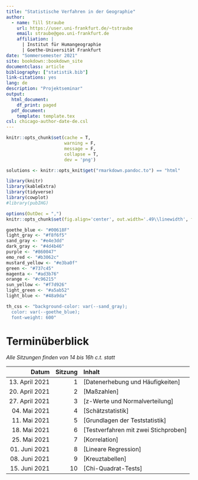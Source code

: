 ```yaml
---
title: "Statistische Verfahren in der Geographie"
author:
  - name: Till Straube
    url: https://user.uni-frankfurt.de/~tstraube
    email: straube@geo.uni-frankfurt.de
    affiliation: |
      | Institut für Humangeographie
      | Goethe-Universität Frankfurt
date: "Sommersemester 2021"
site: bookdown::bookdown_site
documentclass: article
bibliography: ["statistik.bib"]
link-citations: yes
lang: de
description: "Projektseminar"
output:
  html_document:
    df_print: paged
  pdf_document:
    template: template.tex
csl: chicago-author-date-de.csl
---
```


```r
knitr::opts_chunk$set(cache = T,
                      warning = F,
                      message = F,
                      collapse = T,
                      dev = 'png')

solutions <- knitr::opts_knit$get("rmarkdown.pandoc.to") == "html"

library(knitr)
library(kableExtra)
library(tidyverse)
library(cowplot)
#library(pubIHG)

options(OutDec = ",")
knitr::opts_chunk$set(fig.align='center', out.width='.49\\linewidth', fig.width=5, fig.height=3, echo=FALSE, warning=FALSE, message=FALSE, fig.pos = 'h')

goethe_blue <- "#00618F"
light_gray <- "#f8f6f5"
sand_gray <- "#e4e3dd"
dark_gray <- "#4d4b46"
purple <- "#860047"
emo_red <- "#b3062c"
mustard_yellow <- "#e3ba0f"
green <- "#737c45"
magenta <- "#ad3b76"
orange <- "#c96215"
sun_yellow <- "#f7d926"
light_green <- "#a5ab52"
light_blue <- "#48a9da"

th_css <- "background-color: var(--sand_gray);
  color: var(--goethe_blue);
  font-weight: 600"
```

# Terminüberblick {-}

*Alle Sitzungen finden von 14 bis 16h c.t. statt*

Datum                 | Sitzung | Inhalt
--------------------: | ------: | :-----------------------------------
13. April 2021        | 1       | [Datenerhebung und Häufigkeiten]
20. April 2021        | 2       | [Maßzahlen]
27. April 2021        | 3       | [z-Werte und Normalverteilung]
04. Mai 2021          | 4       | [Schätzstatistik]
11. Mai 2021          | 5       | [Grundlagen der Teststatistik]
18. Mai 2021          | 6       | [Testverfahren mit zwei Stichproben]
25. Mai 2021          | 7       | [Korrelation]
01. Juni 2021         | 8       | [Lineare Regression]
08. Juni 2021         | 9       | [Kreuztabellen]
15. Juni 2021         | 10      | [Chi-Quadrat-Tests]

